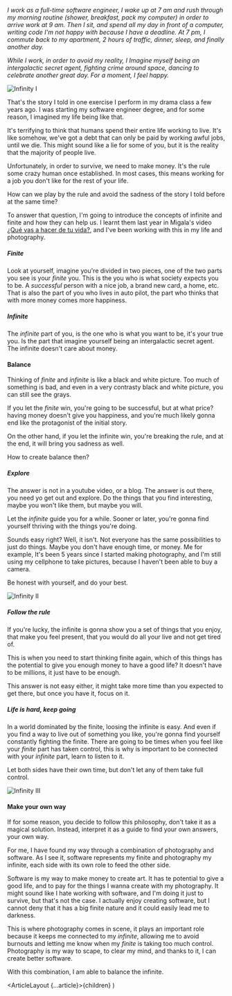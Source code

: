 

_I work as a full-time software engineer, I wake up at 7 am and rush through my morning routine (shower, breakfast, pack my computer) in order to arrive work at 9 am. Then I sit, and spend all my day in front of a computer, writing code I'm not happy with because I have a deadline. At 7 pm, I commute back to my apartment, 2 hours of traffic, dinner, sleep, and finally another day._

_While I work, in order to avoid my reality, I Imagine myself being an intergalactic secret agent, fighting crime around space, dancing to celebrate another great day. For a moment, I feel happy._

![Infinity I](https://i.ibb.co/Gn9r6z0/IMG-20200709-194522-2.jpg)

That's the story I told in one exercise I perform in my drama class a few years ago.
I was starting my software engineer degree, and for some reason, I imagined my life being like that.

It's terrifying to think that humans spend their entire life working to live.
It's like somehow, we've got a debt that can only be paid by working awful jobs, until we die.
This might sound like a lie for some of you, but it is the reality that the majority of people live.

Unfortunately, in order to survive, we need to make money.
It's the rule some crazy human once established. In most cases,
this means working for a job you don't like for the rest of your life.

How can we play by the rule and avoid the sadness of the story I told before at the same time?

To answer that question, I'm going to introduce the concepts of infinite and finite and how they can help us.
I learnt them last year in Migala's video [¿Qué vas a hacer de tu vida?](https://www.youtube.com/watch?v=7Zy0Avz6Qtw),
and I've been working with this in my life and photography.

##### Finite

Look at yourself, imagine you're divided in two pieces, one of the two parts you
see is your _finite_ you. This is the you who is what society expects you to be.
A _successful_ person with a nice job, a brand new card, a home, etc. That is also the
part of you who lives in auto pilot, the part who thinks that with more money comes more happiness.

##### Infinite

The _infinite_ part of you, is the one who is what you want to be, it's your true you.
Is the part that imagine yourself being an intergalactic secret agent.
The infinite doesn't care about money.

#### Balance

Thinking of _finite_ and _infinite_ is like a black and white picture.
Too much of something is bad, and even in a very contrasty black and white picture,
you can still see the grays.

If you let the _finite_ win, you're going to be successful, but at what price?
having money doesn't give you happiness, and you're much likely gonna end like the
protagonist of the initial story.

On the other hand, if you let the infinite win, you're breaking the rule,
and at the end, it will bring you sadness as well.

How to create balance then?

##### Explore

The answer is not in a youtube video, or a blog. The answer is out there,
you need yo get out and explore. Do the things that you find interesting,
maybe you won't like them, but maybe you will.

Let the _infinite_ guide you for a while. Sooner or later, you're gonna find yourself
thriving with the things you're doing.

Sounds easy right? Well, it isn't. Not everyone has the same possibilities to just do things.
Maybe you don't have enough time, or money. Me for example, It's been 5 years since I started
making photography, and I'm still using my cellphone to take pictures, because I haven't been
able to buy a camera.

Be honest with yourself, and do your best.

![Infinity II](https://i.ibb.co/56GLc9n/IMG-20200704-195213-1.jpg)

##### Follow the rule

If you're lucky, the infinite is gonna show you a set of things that you enjoy,
that make you feel present, that you would do all your live and not get tired of.

This is when you need to start thinking finite again, which of this things has the potential
to give you enough money to have a good life? It doesn't have to be millions, it just have to be enough.

This answer is not easy either, it might take more time than you expected to get there,
but once you have it, focus on it.

##### Life is hard, keep going

In a world dominated by the finite, loosing the infinite is easy. And even if you find a way to
live out of something you like, you're gonna find yourself constantly fighting the finite.
There are going to be times when you feel like your _finite_ part has taken control, this is
why is important to be connected with your _infinite_ part, learn to listen to it.

Let both sides have their own time, but don't let any of them take full control.

![Infinity III](https://i.ibb.co/ByK3MzT/IMG-20200713-192310.jpg)

#### Make your own way

If for some reason, you decide to follow this philosophy, don't take it as a magical
solution. Instead, interpret it as a guide to find your own answers, your own way.

For me, I have found my way through a combination of photography and software.
As I see it, software represents my finite and photography my infinite, each side
with its own role to feed the other side.

Software is my way to make money to create art. It has te potential to give a good life,
and to pay for the things I wanna create with my photography.
It might sound like I hate working with software, and I'm doing it just to survive,
but that's not the case. I actually enjoy creating software, but I cannot deny
that it has a big finite nature and it could easily lead me to darkness.

This is where photography comes in scene, it plays an important role because it
keeps me connected to my _infinite_, allowing me to avoid burnouts and letting me
know when my _finite_ is taking too much control. Photography is my way to scape,
to clear my mind, and thanks to it, I can create better software.

With this combination, I am able to balance the infinite.

  <ArticleLayout {...article}>{children}</ArticleLayout>
)
